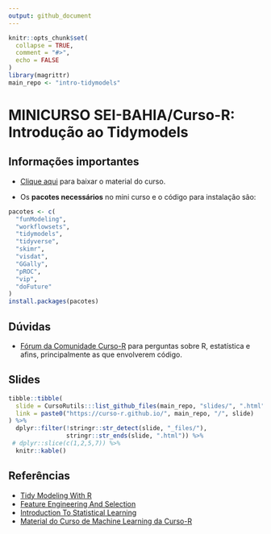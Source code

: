 ```yaml
---
output: github_document
---
```


<!-- README.md is generated from README.Rmd. Please edit that file -->


```r
knitr::opts_chunk$set(
  collapse = TRUE,
  comment = "#>",
  echo = FALSE
)
library(magrittr)
main_repo <- "intro-tidymodels"
```

# MINICURSO SEI-BAHIA/Curso-R: Introdução ao Tidymodels


## Informações importantes

- [Clique aqui](https://github.com/curso-r/intro-tidymodels/archive/refs/heads/master.zip) para baixar o material do curso.

- Os **pacotes necessários** no mini curso e o código para instalação são:

```r
pacotes <- c(
  "funModeling",
  "workflowsets",
  "tidymodels",
  "tidyverse",
  "skimr",
  "visdat",
  "GGally",
  "pROC",
  "vip",
  "doFuture"
)
install.packages(pacotes)
```

## Dúvidas

-  [Fórum da Comunidade Curso-R](https://discourse.curso-r.com/) para perguntas sobre R, estatística e afins, principalmente as que envolverem código.

## Slides

```r
tibble::tibble(
  slide = CursoRutils:::list_github_files(main_repo, "slides/", ".html"),
  link = paste0("https://curso-r.github.io/", main_repo, "/", slide)
) %>% 
  dplyr::filter(!stringr::str_detect(slide, "_files/"),
                stringr::str_ends(slide, ".html")) %>% 
 # dplyr::slice(c(1,2,5,7)) %>% 
  knitr::kable()
```


## Referências

- [Tidy Modeling With R](https://www.tmwr.org/)
- [Feature Engineering And Selection](http://www.feat.engineering/)
- [Introduction To Statistical Learning](https://static1.squarespace.com/static/5ff2adbe3fe4fe33db902812/t/6062a083acbfe82c7195b27d/1617076404560/ISLR%2BSeventh%2BPrinting.pdf)
- [Material do Curso de Machine Learning da Curso-R](https://github.com/curso-r/202104-intro-ml)



